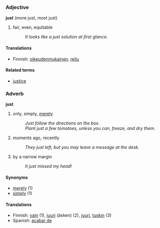 ===Adjective===
'''just''' (more just, most just)

#fair, even, equitable
#:''It looks like a just solution at first glance.''

====Translations====
*Finnish: [[oikeudenmukainen]], [[reilu]]

====Related terms====
*[[justice]]

===Adverb===
'''just'''

#only, simply, [[mere]]ly
#:''Just follow the directions on the box.''
#:''Plant just a few tomatoes, unless you can, freeze, and dry them.''
#moments ago, recently
#:''They just left, but you may leave a message at the desk.''
#by a narrow margin
#:''It just missed my head''!

====Synonyms====
*[[merely]] (1)
*[[simply]] (1)

====Translations====
*Finnish: [[vain#Finnish|vain]] (1), [[juuri]] (äsken) (2), [[juuri]], [[tuskin]] (3)
*Spanish: [[acabar de]] <!-- This was here without language name. I think this is Spanish. -->